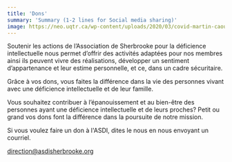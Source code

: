 ```yaml
---
title: 'Dons'
summary: 'Summary (1-2 lines for Social media sharing)'
image: https://neo.uqtr.ca/wp-content/uploads/2020/03/covid-martin-caouette-uqtr.jpg
---
```


Soutenir les actions de l’Association de Sherbrooke pour la déficience intellectuelle nous permet d’offrir des activités adaptées pour nos membres ainsi ils peuvent vivre des réalisations, développer un sentiment d’appartenance et leur estime personnelle, et ce, dans un cadre sécuritaire.

Grâce à vos dons, vous faites la différence dans la vie des personnes vivant avec une déficience intellectuelle et de leur famille.

Vous souhaitez contribuer à l’épanouissement et au bien-être des personnes ayant une déficience intellectuelle et de leurs proches? Petit ou grand vos dons font la différence dans la poursuite de notre mission.

Si vous voulez faire un don à l'ASDI, dites le nous en nous envoyant un courriel.

[direction@asdisherbrooke.org](mailto:direction@asdisherbrooke.org)
